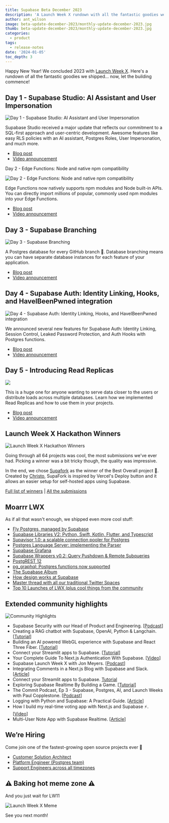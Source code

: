```yaml
---
title: Supabase Beta December 2023
description: 'A Launch Week X rundown with all the fantastic goodies we shipped'
author: ant_wilson
image: beta-update-december-2023/monthly-update-december-2023.jpg
thumb: beta-update-december-2023/monthly-update-december-2023.jpg
categories:
  - product
tags:
  - release-notes
date: '2024-01-05'
toc_depth: 3
---
```


Happy New Year! We concluded 2023 with [Launch Week X](https://supabase.com/launch-week). Here's a rundown of all the fantastic goodies we shipped... now, let the building commence!

## Day 1 - Supabase Studio: AI Assistant and User Impersonation

![Day 1 - Supabase Studio: AI Assistant and User Impersonation](https://obuldanrptloktxcffvn.supabase.co/storage/v1/object/public/images/marketing-emails/dec2023/lw-digest-1.png)

Supabase Studio received a major update that reflects our commitment to a SQL-first approach and user-centric development. Awesome features like easy RLS policies with an AI assistant, Postgres Roles, User Impersonation, and much more.

- [Blog post](https://supabase.com/blog/studio-introducing-assistant)
- [Video announcement](https://www.youtube.com/watch?v=hu2SQjvCXIw)

Day 2 - Edge Functions: Node and native npm compatibility

![Day 2 - Edge Functions: Node and native npm compatibility](https://obuldanrptloktxcffvn.supabase.co/storage/v1/object/public/images/marketing-emails/dec2023/lw-digest%202.png)

Edge Functions now natively supports npm modules and Node built-in APIs. You can directly import millions of popular, commonly used npm modules into your Edge Functions.

- [Blog post](https://supabase.com/blog/edge-functions-node-npm)
- [Video announcement](https://www.youtube.com/watch?v=eCbiywoDORw)

## Day 3 - Supabase Branching

![Day 3 - Supabase Branching](https://obuldanrptloktxcffvn.supabase.co/storage/v1/object/public/images/marketing-emails/dec2023/lw-digest-3.png)

A Postgres database for every GitHub branch 🤝. Database branching means you can have separate database instances for each feature of your application.

- [Blog post](https://supabase.com/blog/supabase-branching)
- [Video announcement](https://www.youtube.com/watch?v=peXKxavGnBo)

## Day 4 - Supabase Auth: Identity Linking, Hooks, and HaveIBeenPwned integration

![Day 4 - Supabase Auth: Identity Linking, Hooks, and HaveIBeenPwned integration](https://obuldanrptloktxcffvn.supabase.co/storage/v1/object/public/images/marketing-emails/dec2023/lw-digest-4.png)

We announced several new features for Supabase Auth: Identity Linking, Session Control, Leaked Password Protection, and Auth Hooks with Postgres functions.

- [Blog post](https://supabase.com/blog/supabase-auth-identity-linking-hooks)
- [Video announcement](https://www.youtube.com/watch?v=LF8GABnAFyE)

## Day 5 - Introducing Read Replicas

![](https://obuldanrptloktxcffvn.supabase.co/storage/v1/object/public/images/marketing-emails/dec2023/lw-digest-5.png)

This is a huge one for anyone wanting to serve data closer to the users or distribute loads across multiple databases. Learn how we implemented Read Replicas and how to use them in your projects.

- [Blog post](https://supabase.com/blog/introducing-read-replicas)
- [Video announcement](https://www.youtube.com/watch?v=PX3R1fXjJ2M)

## Launch Week X Hackathon Winners

![Launch Week X Hackathon Winners](https://obuldanrptloktxcffvn.supabase.co/storage/v1/object/public/images/marketing-emails/dec2023/launch-week-x-hackathon-winners.png)

Going through all 64 projects was cool, the most submissions we've ever had. Picking a winner was a bit tricky though, the quality was impressive.

In the end, we chose [Supafork](https://github.com/chroxify/supafork) as the winner of the Best Overall project 👏. Created by [Christo](https://twitter.com/0xChroxify), SupaFork is inspired by Vercel's Deploy button and it allows an easier setup for self-hosted apps using Supabase.

[Full list of winners](https://supabase.com/blog/launch-week-x-hackathon-winners) | [All the submissions](https://www.madewithsupabase.com/hackathons/launch-week-x)

## Moarrr LWX

As if all that wasn't enough, we shipped even more cool stuff:

- [Fly Postgres, managed by Supabase](https://supabase.com/blog/postgres-on-fly-by-supabase)
- [Supabase Libraries V2: Python, Swift, Kotlin, Flutter, and Typescript](https://supabase.com/blog/client-libraries-v2)
- [Supavisor 1.0: a scalable connection pooler for Postgres](https://supabase.com/blog/supavisor-postgres-connection-pooler)
- [Postgres Language Server: implementing the Parser](https://supabase.com/blog/postgres-language-server-implementing-parser)
- [Supabase Grafana](https://github.com/supabase/supabase-grafana)
- [Supabase Wrappers v0.2: Query Pushdown & Remote Subqueries](https://supabase.com/blog/supabase-wrappers-v02)
- [PostgREST 12](https://supabase.com/blog/postgrest-12)
- [pg_graphql: Postgres functions now supported](https://supabase.com/blog/pg-graphql-postgres-functions)
- [The Supabase Album](https://www.youtube.com/watch?v=r1POD-IdG-I)
- [How design works at Supabase](https://supabase.com/blog/how-design-works-at-supabase)
- [Master thread with all our traditional Twitter Spaces](https://twitter.com/supabase/status/1734190040413061583)
- [Top 10 Launches of LWX (plus cool things from the community](https://supabase.com/blog/launch-week-x-best-launches)

## Extended community highlights

![Community Highlights](https://obuldanrptloktxcffvn.supabase.co/storage/v1/object/public/images/marketing-emails/november2023/nov9.png)

- Supabase Security with our Head of Product and Engineering. [[Podcast](https://softwareengineeringdaily.com/2023/12/20/supabase-security-with-inian-parameshwaran/)]
- Creating a RAG chatbot with Supabase, OpenAI, Python & Langchain. [[Tutorial](https://ayeshasahar.hashnode.dev/creating-a-rag-chatbot-with-supabase-openai-python-langchain)]
- Building an AI powered WebGL experience with Supabase and React Three Fiber. [[Tutorial](https://dev.to/laznic/building-an-ai-powered-webgl-experience-with-supabase-and-react-three-fiber-3dfn)]
- Connect your Streamlit apps to Supabase. [[Tutorial](https://blog.streamlit.io/connect-your-streamlit-apps-to-supabase/)]
- Your Complete Guide To Next.js Authentication With Supabase. [[Video](https://www.youtube.com/watch?v=dhXjHGklaZc)]
- Supabase Launch Week X with Jon Meyers. [[Podcast](https://podrocket.logrocket.com/supabase-launch-week-x-jon-meyers)]
- Integrating Comments in a Next.js Blog with Supabase and Slack. [[Article](https://prismic.io/blog/nextjs-supabase-tutorial)]
- Connect your Streamlit apps to Supabase. [Tutorial](https://blog.streamlit.io/connect-your-streamlit-apps-to-supabase/)
- Exploring Supabase Realtime By Building a Game. [[Tutorial](https://www.aleksandra.codes/supabase-game)]
- The Commit Podcast, Ep 3 - Supabase, Postgres, AI, and Launch Weeks with Paul Copplestone. [[Podcast](https://www.youtube.com/watch?v=hLaKO1MIhNI)]
- Logging with Python and Supabase: A Practical Guide. [[Article](https://medium.com/@goncalo.baiao/logging-with-python-and-supabase-a-practical-guide-6b541c453073)]
- How I build my real-time voting app with Next.js and Supabase ⚡️. [[Video](https://www.youtube.com/watch?v=syrjdkU5POo)]
- Multi-User Note App with Supabase Realtime. [[Article](https://blog.kirillinoz.com/multi-user-note-app-with-supabase-realtime)]

## We’re Hiring

Come join one of the fastest-growing open source projects ever 🤗

- [Customer Solution Architect](https://www.notion.so/ab824340b4e3480d9fdc2a457b702769?pvs=21)
- [Platform Engineer (Postgres team)](https://boards.greenhouse.io/supabase/jobs/5011466004)
- [Support Engineers across all timezones](https://supabase.com/careers#positions)

## ⚠️ Baking hot meme zone ⚠️

And you just wait for LW11

![Launch Week X Meme](https://obuldanrptloktxcffvn.supabase.co/storage/v1/object/public/images/marketing-emails/dec2023/lwx%20meme.png)

See you next month!
